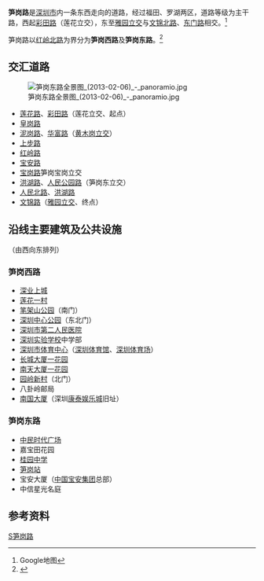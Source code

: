 {{refimprove|time=2011-08-15T02:28:59+00:00}}
{{Infobox China Road
|路牌类型=Shenzhen
|中文道路名称=笋岗路
|道路英文名=Sungang Rd
|图片=File:Sungang Rd (Huangmugang Section), Shenzhen, China.jpg
|图片说明=笋岗路黄木岗段
|道路方向=WE
|道路属性=z主干路
|道路总长度=5.9
|车速限制=
|行车线数量=双向8车道
|所在地区={{CHN}}[[广东省|广东省]][[深圳市|深圳市]][[福田区|福田区]]和[[罗湖区|罗湖区]]
|起点=[[彩田路|彩田路]]（莲花立交）
|终点=[[文锦路|文锦北路]]（[[雅园立交|雅园立交]]）
|道路命名日期=
|命名缘由=笋岗村
|道路旧名=
|道路动工日期=
|通车日期=
|路段主要建筑=[[深圳市第二人民医院|深圳市第二人民医院]]、<br />[[深圳体育场|深圳体育场]]
}}
'''笋岗路'''是[[深圳市|深圳市]]内一条东西走向的道路，经过福田、罗湖两区，道路等级为主干路，西起[[彩田路|彩田路]]（莲花立交），东至[[雅园立交|雅园立交]]与[[文锦路|文锦北路]]、[[东门路_(深圳市)|东门路]]相交。<ref>Google地图</ref>

笋岗路以[[红岭路|红岭北路]]为界分为'''笋岗西路'''及'''笋岗东路'''。<ref>{{cite web|title=《深圳市现状道路桥梁名称梳理规划》主干路命名方案一览表|url=http://www.szpl.gov.cn/main/csgh/zxgh/dlql/table03.html|author=深圳市交通运输委员会|language=zh-hans|deadurl=yes|archiveurl=https://web.archive.org/web/20111209040317/http://www.szpl.gov.cn/main/csgh/zxgh/dlql/table03.html|archivedate=2011-12-09}}</ref>

==交汇道路==
[[File:笋岗东路全景图_(2013-02-06)_-_panoramio.jpg|thumb]]
*[[莲花路|莲花路]]、[[彩田路|彩田路]]（莲花立交、起点）
*[[皇岗路|皇岗路]]
*[[泥岗路|泥岗路]]、[[华富路|华富路]]（[[黄木岗立交|黄木岗立交]]）
*[[上步路|上步路]]
*[[红岭路|红岭路]]
*[[宝安路|宝安路]]
*[[宝岗路|宝岗路]]笋岗宝岗立交
*[[洪湖路|洪湖路]]、[[人民公园路|人民公园路]]（笋岗东立交）
*[[人民北路|人民北路]]、[[洪湖路|洪湖路]]
*[[文锦路|文锦路]]（[[雅园立交|雅园立交]]、终点）

==沿线主要建筑及公共设施==
（由西向东排列）
=== 笋岗西路 ===
*[[深业上城|深业上城]]
*[[莲花一村|莲花一村]]
*[[笔架山公园|笔架山公园]]（南门）
*[[深圳中心公园|深圳中心公园]]（东北门）
*[[深圳市第二人民医院|深圳市第二人民医院]]
*[[深圳实验学校|深圳实验学校]]中学部
*[[深圳市体育中心|深圳市体育中心]]（[[深圳体育馆|深圳体育馆]]、[[深圳体育场|深圳体育场]]）
*[[长城大厦|长城大厦一花园]]
*[[南天大厦|南天大厦一花园]]
*[[园岭新村|园岭新村]]（北门）
*八卦岭邮局
*[[南国大厦|南国大厦]]（深圳[[康泰娱乐城|康泰娱乐城]]旧址）
=== 笋岗东路 ===
*[[中民时代广场|中民时代广场]]
*嘉宝田花园
*[[桂园中学|桂园中学]]
*[[笋岗站|笋岗站]]
*宝安大厦（[[中国宝安集团|中国宝安集团]]总部）
*中信星光名庭
==参考资料==
<references/>
{{深圳小作品}}
{{深圳市主要道路}}
[[Category:深圳道路|S笋岗路]]